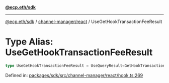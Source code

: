[**@ecp.eth/sdk**](../../../index.mdx)

***

[@ecp.eth/sdk](/sdk-reference/index.mdx) / [channel-manager/react](/sdk-reference/channel-manager/react/index.mdx) / UseGetHookTransactionFeeResult

# Type Alias: UseGetHookTransactionFeeResult

```ts
type UseGetHookTransactionFeeResult = UseQueryResult<GetHookTransactionFeeResult, Error>;
```

Defined in: [packages/sdk/src/channel-manager/react/hook.ts:269](https://github.com/ecp-eth/comments-monorepo/blob/main/packages/sdk/src/channel-manager/react/hook.ts#L269)
